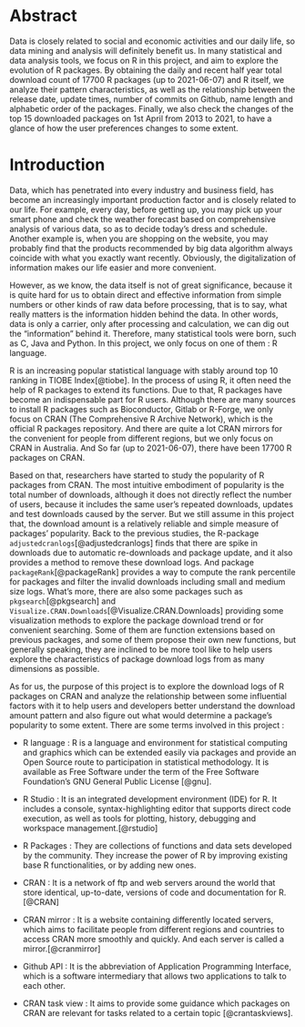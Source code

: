 # Abstract

Data is closely related to social and economic activities and our daily life, so data mining and analysis will definitely benefit us. In many statistical and data analysis tools, we focus on R in this project, and aim to explore the evolution of R packages. By obtaining the daily and recent half year total download count of 17700 R packages (up to 2021-06-07) and R itself, we analyze their pattern characteristics, as well as the relationship between the release date, update times, number of commits on Github, name length and alphabetic order of the packages. Finally, we also check the changes of the top 15 downloaded packages on 1st April from 2013 to 2021, to have a glance of how the user preferences changes to some extent.

\pagebreak

# Introduction {#intro}

Data, which has penetrated into every industry and business field, has become an increasingly important production factor and is closely related to our life.  For example, every day, before getting up, you may pick up your smart phone and check the weather forecast based on comprehensive analysis of various data, so as to decide today's dress and schedule. Another example is, when you are shopping on the website, you may probably find that the products recommended by big data algorithm always coincide with what you exactly want recently. Obviously, the digitalization of information makes our life easier and more convenient.

However, as we know, the data itself is not of great significance, because it is quite hard for us to obtain direct and effective information from simple numbers or other kinds of raw data before processing, that is to say, what really matters is the information hidden behind the data. In other words, data is only a carrier, only after processing and calculation, we can dig out the "information" behind it. Therefore, many statistical tools were born, such as C, Java and Python. In this project, we only focus on one of them : R language. 

R is an increasing popular statistical language with stably around top 10 ranking in TIOBE Index[@tiobe]. In the process of using R, it often need the help of R packages to extend its functions. Due to that, R packages have become an indispensable part for R users. Although there are many sources to install R packages such as Bioconductor, Gitlab or R-Forge, we only focus on CRAN (The Comprehensive R Archive Network), which is the official R packages repository. And there are quite a lot CRAN mirrors for the convenient for people from different regions, but we only focus on CRAN in Australia. And So far (up to 2021-06-07), there have been 17700 R packages on CRAN.

Based on that, researchers have started to study the popularity of R packages from CRAN. The most intuitive embodiment of popularity is the total number of downloads, although it does not directly reflect the number of users, because it includes the same user's repeated downloads, updates and test downloads caused by the server. But we still assume in this project that, the download amount is a relatively reliable and simple measure of packages' popularity. Back to the previous studies, the R-package `adjustedcranlogs`[@adjustedcranlogs] finds that there are spike in downloads due to automatic re-downloads and package update, and it also provides a method to remove these download logs. And package `packageRank`[@packageRank] provides a way to compute the rank percentile for packages and filter the invalid downloads including small and medium size logs. What's more, there are also some packages such as `pkgsearch`[@pkgsearch] and `Visualize.CRAN.Downloads`[@Visualize.CRAN.Downloads] providing some visualization methods to explore the package download trend or for convenient searching. Some of them are function extensions based on previous packages, and some of them  propose their own new functions, but generally speaking, they are inclined to be more tool like to help users explore the characteristics of package download logs from as many dimensions as possible. 

As for us, the purpose of this project is to explore the download logs of R packages on CRAN and analyze the relationship between some influential factors with it to help users and developers better understand the download amount pattern and also figure out what would determine a package's popularity to some extent. There are some terms involved in this project :

- R language : R is a language and environment for statistical computing and graphics which can be extended easily via packages and provide an Open Source route to participation in statistical methodology. It is available as Free Software under the term of the Free Software Foundation’s GNU General Public License [@gnu].

- R Studio : It is an integrated development environment (IDE) for R. It includes a console, syntax-highlighting editor that supports direct code execution, as well as tools for plotting, history, debugging and workspace management.[@rstudio]

- R Packages : They are collections of functions and data sets developed by the community. They increase the power of R by improving existing base R functionalities, or by adding new ones.

- CRAN : It is a network of ftp and web servers around the world that store identical, up-to-date, versions of code and documentation for R.[@CRAN]

- CRAN mirror : It is a website containing differently located servers, which aims to facilitate people from different regions and countries to access CRAN more smoothly and quickly. And each server is called a mirror.[@cranmirror]

- Github API : It is the abbreviation of Application Programming Interface, which is a software intermediary that allows two applications to talk to each other. 

- CRAN task view : It aims to provide some guidance which packages on CRAN are relevant for tasks related to a certain topic [@crantaskviews].
